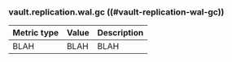 ### vault.replication.wal.gc ((#vault-replication-wal-gc))

Metric type | Value | Description
----------- | ----- | -----------
BLAH     | BLAH    | BLAH